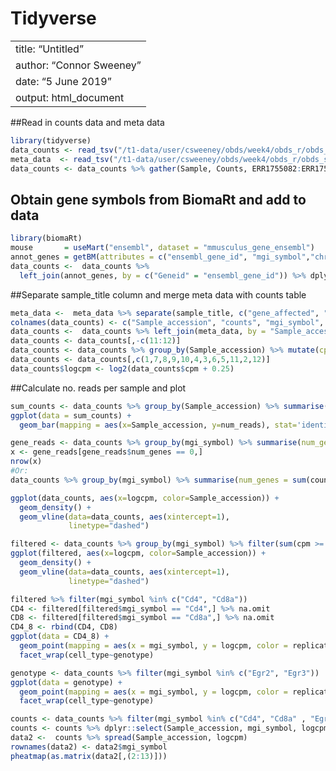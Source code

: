 # Tidyverse

---
title: "Untitled"
author: "Connor Sweeney"
date: "5 June 2019"
output: html_document
---


##Read in counts data and meta data

```r
library(tidyverse)
data_counts <- read_tsv("/t1-data/user/csweeney/obds/week4/obds_r/obds_countstable.csv")
meta_data  <- read_tsv("/t1-data/user/csweeney/obds/week4/obds_r/obds_sampletable.csv")
data_counts <- data_counts %>% gather(Sample, Counts, ERR1755082:ERR1755093)
```


## Obtain gene symbols from BiomaRt and add to data

```r
library(biomaRt)
mouse       = useMart("ensembl", dataset = "mmusculus_gene_ensembl")
annot_genes = getBM(attributes = c("ensembl_gene_id", "mgi_symbol","chromosome_name",'strand', "gene_biotype"), mart = mouse)
data_counts <-  data_counts %>% 
  left_join(annot_genes, by = c("Geneid" = "ensembl_gene_id")) %>% dplyr::select(-Geneid)
```


##Separate sample_title column and merge meta data with counts table

```r
meta_data <-  meta_data %>% separate(sample_title, c("gene_affected", "genotype", "cell_type", "replicate"), sep =  "_")
colnames(data_counts) <- c("Sample_accession", "counts", "mgi_symbol", "chromosome_name", "strand", "gene_biotype")
data_counts <-  data_counts %>% left_join(meta_data, by = "Sample_accession")
data_counts <- data_counts[,-c(11:12)]
data_counts <- data_counts %>% group_by(Sample_accession) %>% mutate(cpm = 1e6*counts/sum(counts))
data_counts <- data_counts[,c(1,7,8,9,10,4,3,6,5,11,2,12)]
data_counts$logcpm <- log2(data_counts$cpm + 0.25)
```


##Calculate no. reads per sample and plot

```r
sum_counts <- data_counts %>% group_by(Sample_accession) %>% summarise(num_reads = sum(counts))
ggplot(data = sum_counts) +
  geom_bar(mapping = aes(x=Sample_accession, y=num_reads), stat='identity')
```


```r
gene_reads <- data_counts %>% group_by(mgi_symbol) %>% summarise(num_genes = sum(counts))
x <- gene_reads[gene_reads$num_genes == 0,]
nrow(x)
#Or:
data_counts %>% group_by(mgi_symbol) %>% summarise(num_genes = sum(counts)) %>% filter(num_genes == 0) %>% nrow
```


```r
ggplot(data_counts, aes(x=logcpm, color=Sample_accession)) +
  geom_density() +
  geom_vline(data=data_counts, aes(xintercept=1),
             linetype="dashed")
```


```r
filtered <- data_counts %>% group_by(mgi_symbol) %>% filter(sum(cpm >= 0.5)>=3) 
ggplot(filtered, aes(x=logcpm, color=Sample_accession)) +
  geom_density() +
  geom_vline(data=data_counts, aes(xintercept=1),
             linetype="dashed")
```


```r
filtered %>% filter(mgi_symbol %in% c("Cd4", "Cd8a"))
CD4 <- filtered[filtered$mgi_symbol == "Cd4",] %>% na.omit
CD8 <- filtered[filtered$mgi_symbol == "Cd8a",] %>% na.omit
CD4_8 <- rbind(CD4, CD8)
ggplot(data = CD4_8) +
  geom_point(mapping = aes(x = mgi_symbol, y = logcpm, color = replicate), position = "jitter") +
  facet_wrap(cell_type~genotype)
```

```r
genotype <- data_counts %>% filter(mgi_symbol %in% c("Egr2", "Egr3"))
ggplot(data = genotype) +
  geom_point(mapping = aes(x = mgi_symbol, y = logcpm, color = replicate), position = "jitter") +
  facet_wrap(cell_type~genotype)
```


```r
counts <- data_counts %>% filter(mgi_symbol %in% c("Cd4", "Cd8a" , "Egr2", "Egr3", "Gzma", "Tbx21", "Myc", "Gata2"))
counts <- counts %>% dplyr::select(Sample_accession, mgi_symbol, logcpm)
data2 <-  counts %>% spread(Sample_accession, logcpm)
rownames(data2) <- data2$mgi_symbol
pheatmap(as.matrix(data2[,(2:13)]))
```
